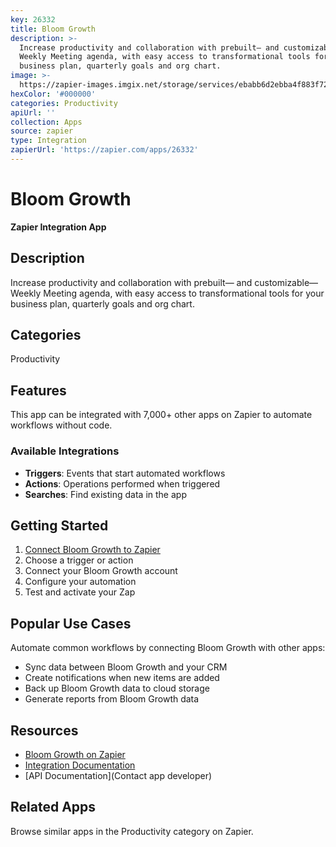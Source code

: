 ```yaml
---
key: 26332
title: Bloom Growth
description: >-
  Increase productivity and collaboration with prebuilt— and customizable—
  Weekly Meeting agenda, with easy access to transformational tools for your
  business plan, quarterly goals and org chart.
image: >-
  https://zapier-images.imgix.net/storage/services/ebabb6d2ebba4f883f7244f80b24c48b.png?auto=format%2Ccompress&ixlib=python-3.0.0&q=50
hexColor: '#000000'
categories: Productivity
apiUrl: ''
collection: Apps
source: zapier
type: Integration
zapierUrl: 'https://zapier.com/apps/26332'
---
```

# Bloom Growth

**Zapier Integration App**

## Description

Increase productivity and collaboration with prebuilt— and customizable— Weekly Meeting agenda, with easy access to transformational tools for your business plan, quarterly goals and org chart.

## Categories

Productivity

## Features

This app can be integrated with 7,000+ other apps on Zapier to automate workflows without code.

### Available Integrations

- **Triggers**: Events that start automated workflows
- **Actions**: Operations performed when triggered
- **Searches**: Find existing data in the app

## Getting Started

1. [Connect Bloom Growth to Zapier](https://zapier.com/apps/26332)
2. Choose a trigger or action
3. Connect your Bloom Growth account
4. Configure your automation
5. Test and activate your Zap

## Popular Use Cases

Automate common workflows by connecting Bloom Growth with other apps:

- Sync data between Bloom Growth and your CRM
- Create notifications when new items are added
- Back up Bloom Growth data to cloud storage
- Generate reports from Bloom Growth data

## Resources

- [Bloom Growth on Zapier](https://zapier.com/apps/26332)
- [Integration Documentation](https://zapier.com/apps/26332/integrations)
- [API Documentation](Contact app developer)

## Related Apps

Browse similar apps in the Productivity category on Zapier.
